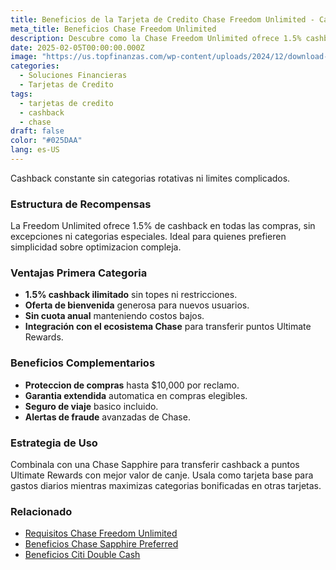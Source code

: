```yaml
---
title: Beneficios de la Tarjeta de Credito Chase Freedom Unlimited - Cashback Ilimitado y Mas
meta_title: Beneficios Chase Freedom Unlimited
description: Descubre como la Chase Freedom Unlimited ofrece 1.5% cashback en todas las compras sin limites, mas beneficios adicionales para maximizar tus recompensas.
date: 2025-02-05T00:00:00.000Z
image: "https://us.topfinanzas.com/wp-content/uploads/2024/12/download-18.webp"
categories:
  - Soluciones Financieras
  - Tarjetas de Credito
tags:
  - tarjetas de credito
  - cashback
  - chase
draft: false
color: "#025DAA"
lang: es-US
---
```


Cashback constante sin categorias rotativas ni limites complicados.

### Estructura de Recompensas

La Freedom Unlimited ofrece 1.5% de cashback en todas las compras, sin excepciones ni categorias especiales. Ideal para quienes prefieren simplicidad sobre optimizacion compleja.

### Ventajas Primera Categoria

- **1.5% cashback ilimitado** sin topes ni restricciones.
- **Oferta de bienvenida** generosa para nuevos usuarios.
- **Sin cuota anual** manteniendo costos bajos.
- **Integración con el ecosistema Chase** para transferir puntos Ultimate Rewards.

### Beneficios Complementarios

- **Proteccion de compras** hasta $10,000 por reclamo.
- **Garantia extendida** automatica en compras elegibles.
- **Seguro de viaje** basico incluido.
- **Alertas de fraude** avanzadas de Chase.

<AdZone id="us_site_4" />

### Estrategia de Uso

Combinala con una Chase Sapphire para transferir cashback a puntos Ultimate Rewards con mejor valor de canje. Usala como tarjeta base para gastos diarios mientras maximizas categorias bonificadas en otras tarjetas.

### Relacionado

- [Requisitos Chase Freedom Unlimited](/soluciones-financieras/requisitos-de-la-tarjeta-de-credito-chase-freedom-unlimited-elegibilidad)
- [Beneficios Chase Sapphire Preferred](/soluciones-financieras/beneficios-de-la-tarjeta-de-credito-chase-sapphire-preferred-viajes-y-comida)
- [Beneficios Citi Double Cash](/soluciones-financieras/beneficios-de-la-tarjeta-de-credito-citi-double-cash-2-cashback-en-todas-tus-compras)
